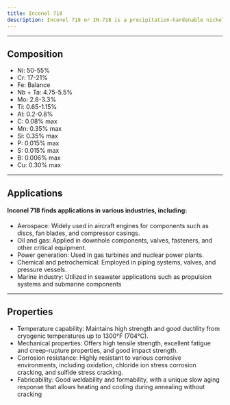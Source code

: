 ---
title: Inconel 718
description: Inconel 718 or IN-718 is a precipitation-hardenable nickel-chromium superalloy designed for exceptional performance in extreme environments. Inconel 718's combination of high-temperature strength, corrosion resistance, and fabricability makes it an invaluable material for critical components in various industries, particularly those involving extreme environments.
---


---

## Composition

- Ni: 50-55%
- Cr: 17-21%
- Fe: Balance
- Nb + Ta: 4.75-5.5%
- Mo: 2.8-3.3%
- Ti: 0.65-1.15%
- Al: 0.2-0.8%
- C: 0.08% max
- Mn: 0.35% max
- Si: 0.35% max
- P: 0.015% max
- S: 0.015% max
- B: 0.006% max
- Cu: 0.30% max

---

## Applications

#### Inconel 718 finds applications in various industries, including:

- Aerospace: Widely used in aircraft engines for components such as discs, fan blades, and compressor casings.
- Oil and gas: Applied in downhole components, valves, fasteners, and other critical equipment.
- Power generation: Used in gas turbines and nuclear power plants.
- Chemical and petrochemical: Employed in piping systems, valves, and pressure vessels.
- Marine industry: Utilized in seawater applications such as propulsion systems and submarine components

---

## Properties

- Temperature capability: Maintains high strength and good ductility from cryogenic temperatures up to 1300°F (704°C).
- Mechanical properties: Offers high tensile strength, excellent fatigue and creep-rupture properties, and good impact strength.
- Corrosion resistance: Highly resistant to various corrosive environments, including oxidation, chloride ion stress corrosion cracking, and sulfide stress cracking.
- Fabricability: Good weldability and formability, with a unique slow aging response that allows heating and cooling during annealing without cracking
